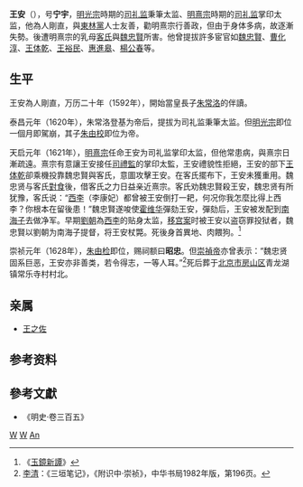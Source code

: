 {{Otheruses|王安}}

'''王安'''（{{bd|？年||1621年|catIdx=W}}），号'''宁宇'''，[[明光宗|明光宗]]時期的[[司礼监|司礼监]]秉筆太监、[[明熹宗|明熹宗]]時期的[[司礼监|司礼监]]掌印太监，他為人剛直，與[[東林黨|東林黨]]人士友善，勸明熹宗行善政，但由于身体多病，故逐漸失勢。後遭明熹宗的乳母[[客氏|客氏]]與[[魏忠賢|魏忠賢]]所害。他曾提拔許多宦官如[[魏忠賢|魏忠賢]]、[[曹化淳|曹化淳]]、[[王體乾_(明朝宦官)|王体乾]]、[[王裕民|王裕民]]、[[惠進皋|惠進皋]]、[[楊公春|楊公春]]等。

== 生平 ==
王安為人剛直，万历二十年（1592年），開始當皇長子[[朱常洛|朱常洛]]的伴讀。

泰昌元年（1620年），朱常洛登基为帝后，提拔为司礼监秉筆太监。但[[明光宗|明光宗]]即位一個月即駕崩，其子[[朱由校|朱由校]]即位为帝。

天启元年（1621年），[[明熹宗|明熹宗]]任命王安为司礼监掌印太监，但他常患病，與熹宗日漸疏遠。熹宗有意讓王安接任[[司禮監|司禮監]]的掌印太監，王安禮貌性拒絕，王安的部下[[王体乾|王体乾]]卻乘機投靠魏忠賢與客氏，意圖攻擊王安。在客氏擺布下，王安未獲重用。魏忠贤与客氏[[對食|對食]]後，借客氏之力日益亲近熹宗。客氏劝魏忠賢殺王安，魏忠贤有所犹豫，客氏说：“[[西李|西李]]（李康妃）都曾被王安倒打一耙，何况你我怎麼比得上西李？你根本在留後患！”魏忠賢遂唆使[[霍维华|霍维华]]彈劾王安，彈劾后，王安被发配到[[南海子|南海子]]去做净军。早期[[劉朝|劉朝]]為[[西李|西李]]的贴身太监，[[移宫案|移宫案]]时被王安以盗窃罪投狱者，魏忠賢以劉朝为南海子提督，将王安杖斃。死後身首異地、肉餵狗。<ref>《[[玉鏡新譚|玉鏡新譚]]》</ref>

崇祯元年（1628年），[[朱由检|朱由检]]即位，赐祠额曰'''昭忠'''。但[[崇禎帝|崇禎帝]]亦曾表示：“魏忠贤固系巨恶，王安亦非善类，若令得志，一等人耳。”<ref>[[李清|李清]]：《三垣笔记》，《附识中·崇祯》，中华书局1982年版，第196页。</ref>死后葬于[[北京市|北京市]][[房山区|房山区]]青龙湖镇常乐寺村村北。

== 亲属 ==
* [[王之佐_(明朝)|王之佐]]

{{start box}}
{{s-before|[[卢受_(明朝宦官)|卢受 (明朝宦官)]]}}
{{s-title|[[司礼监|司礼监]][[掌印太监|掌印太监]]|1621年}}
{{s-after|[[王體乾_(明朝宦官)|王體乾 (明朝宦官)]]}}
{{end box}}

== 参考资料 ==
{{reflist}}

== 參考文獻 ==
* 《明史·卷三百五》
{{明朝政治人物小作品}}

[[Category:明朝宦官|W]]
[[Category:司礼监|W]]
[[Category:王姓|An]]